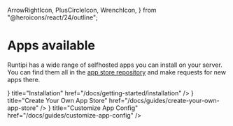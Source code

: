   ArrowRightIcon,
  PlusCircleIcon,
  WrenchIcon,
} from "@heroicons/react/24/outline";

# Apps available

Runtipi has a wide range of selfhosted apps you can install on your server. You can find them all in the [app store repository](https://github.com/runtipi/runtipi-appstore) and make requests for new apps there.

<AppsList />

<Cards>
  <Cards.Card
    icon={<ArrowRightIcon />}
    title="Installation"
    href="/docs/getting-started/installation"
  />
  <Cards.Card
    icon={<PlusCircleIcon />}
    title="Create Your Own App Store"
    href="/docs/guides/create-your-own-app-store"
  />
  <Cards.Card
    icon={<WrenchIcon />}
    title="Customize App Config"
    href="/docs/guides/customize-app-config"
  />
</Cards>
